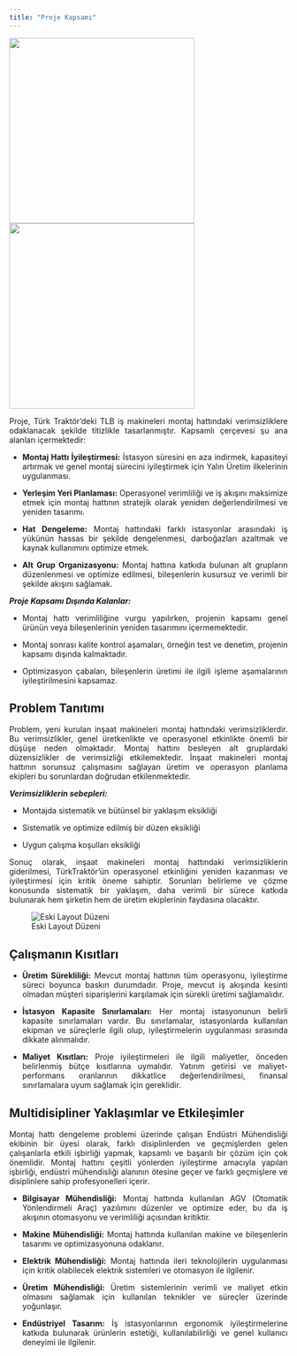 ```yaml
---
title: "Proje Kapsamı"
---
```


![](giphy4.gif){width="335"} ![](giphy2.gif){width="335"}

::: {style="text-align: justify;"}
Proje, Türk Traktör'deki TLB iş makineleri montaj hattındaki verimsizliklere odaklanacak şekilde titizlikle tasarlanmıştır. Kapsamlı çerçevesi şu ana alanları içermektedir:

-   **Montaj Hattı İyileştirmesi:** İstasyon süresini en aza indirmek, kapasiteyi artırmak ve genel montaj sürecini iyileştirmek için Yalın Üretim ilkelerinin uygulanması.

-   **Yerleşim Yeri Planlaması:** Operasyonel verimliliği ve iş akışını maksimize etmek için montaj hattının stratejik olarak yeniden değerlendirilmesi ve yeniden tasarımı.

-   **Hat Dengeleme:** Montaj hattındaki farklı istasyonlar arasındaki iş yükünün hassas bir şekilde dengelenmesi, darboğazları azaltmak ve kaynak kullanımını optimize etmek.

-   **Alt Grup Organizasyonu:** Montaj hattına katkıda bulunan alt grupların düzenlenmesi ve optimize edilmesi, bileşenlerin kusursuz ve verimli bir şekilde akışını sağlamak.

***Proje Kapsamı Dışında Kalanlar:***

-   Montaj hattı verimliliğine vurgu yapılırken, projenin kapsamı genel ürünün veya bileşenlerinin yeniden tasarımını içermemektedir.

-   Montaj sonrası kalite kontrol aşamaları, örneğin test ve denetim, projenin kapsamı dışında kalmaktadır.

-   Optimizasyon çabaları, bileşenlerin üretimi ile ilgili işleme aşamalarının iyileştirilmesini kapsamaz.
:::

## Problem Tanıtımı

::: {style="text-align: justify;"}
Problem, yeni kurulan inşaat makineleri montaj hattındaki verimsizliklerdir. Bu verimsizlikler, genel üretkenlikte ve operasyonel etkinlikte önemli bir düşüşe neden olmaktadır. Montaj hattını besleyen alt gruplardaki düzensizlikler de verimsizliği etkilemektedir. İnşaat makineleri montaj hattının sorunsuz çalışmasını sağlayan üretim ve operasyon planlama ekipleri bu sorunlardan doğrudan etkilenmektedir.

***Verimsizliklerin sebepleri:***

-   Montajda sistematik ve bütünsel bir yaklaşım eksikliği

-   Sistematik ve optimize edilmiş bir düzen eksikliği

-   Uygun çalışma koşulları eksikliği

Sonuç olarak, inşaat makineleri montaj hattındaki verimsizliklerin giderilmesi, TürkTraktör'ün operasyonel etkinliğini yeniden kazanması ve iyileştirmesi için kritik öneme sahiptir. Sorunları belirleme ve çözme konusunda sistematik bir yaklaşım, daha verimli bir sürece katkıda bulunarak hem şirketin hem de üretim ekiplerinin faydasına olacaktır.
:::

![Eski Layout Düzeni](layout.png){fig-align="center"}

## Çalışmanın Kısıtları

::: {style="text-align: justify;"}
-   **Üretim Sürekliliği:** Mevcut montaj hattının tüm operasyonu, iyileştirme süreci boyunca baskın durumdadır. Proje, mevcut iş akışında kesinti olmadan müşteri siparişlerini karşılamak için sürekli üretimi sağlamalıdır.

-   **İstasyon Kapasite Sınırlamaları:** Her montaj istasyonunun belirli kapasite sınırlamaları vardır. Bu sınırlamalar, istasyonlarda kullanılan ekipman ve süreçlerle ilgili olup, iyileştirmelerin uygulanması sırasında dikkate alınmalıdır.

-   **Maliyet Kısıtları:** Proje iyileştirmeleri ile ilgili maliyetler, önceden belirlenmiş bütçe kısıtlarına uymalıdır. Yatırım getirisi ve maliyet-performans oranlarının dikkatlice değerlendirilmesi, finansal sınırlamalara uyum sağlamak için gereklidir.
:::

## Multidisipliner Yaklaşımlar ve Etkileşimler

::: {style="text-align: justify;"}
Montaj hattı dengeleme problemi üzerinde çalışan Endüstri Mühendisliği ekibinin bir üyesi olarak, farklı disiplinlerden ve geçmişlerden gelen çalışanlarla etkili işbirliği yapmak, kapsamlı ve başarılı bir çözüm için çok önemlidir. Montaj hattını çeşitli yönlerden iyileştirme amacıyla yapılan işbirliği, endüstri mühendisliği alanının ötesine geçer ve farklı geçmişlere ve disiplinlere sahip profesyonelleri içerir.

-   **Bilgisayar Mühendisliği:** Montaj hattında kullanılan AGV (Otomatik Yönlendirmeli Araç) yazılımını düzenler ve optimize eder, bu da iş akışının otomasyonu ve verimliliği açısından kritiktir.

-   **Makine Mühendisliği:** Montaj hattında kullanılan makine ve bileşenlerin tasarımı ve optimizasyonuna odaklanır.

-   **Elektrik Mühendisliği:** Montaj hattında ileri teknolojilerin uygulanması için kritik olabilecek elektrik sistemleri ve otomasyon ile ilgilenir.

-   **Üretim Mühendisliği:** Üretim sistemlerinin verimli ve maliyet etkin olmasını sağlamak için kullanılan teknikler ve süreçler üzerinde yoğunlaşır.

-   **Endüstriyel Tasarım:** İş istasyonlarının ergonomik iyileştirmelerine katkıda bulunarak ürünlerin estetiği, kullanılabilirliği ve genel kullanıcı deneyimi ile ilgilenir.
:::
